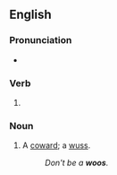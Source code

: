 ==English==

===Pronunciation===
* {{rhymes|uːz|lang=en}}

===Verb===
{{head|en|verb form}}

# {{en-third-person singular of|woo}}

===Noun===
{{en-noun|?}}

# {{lb|en|Australia|colloquial}} A [[coward]]; a [[wuss]].
#: ''Don't be a '''woos'''.''